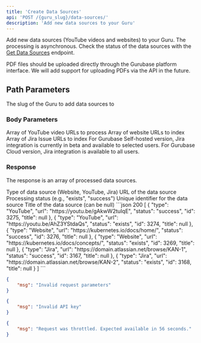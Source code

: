 ```yaml
---
title: 'Create Data Sources'
api: 'POST /{guru_slug}/data-sources/'
description: 'Add new data sources to your Guru'
---
```


Add new data sources (YouTube videos and websites) to your Guru. The processing is asynchronous. Check the status of the data sources with the [Get Data Sources](/api-reference/endpoints/get-datasources) endpoint.

<Note>
PDF files should be uploaded directly through the Gurubase platform interface. We will add support for uploading PDFs via the API in the future.
</Note>

## Path Parameters

<ParamField path="guru_slug" type="string" required>
  The slug of the Guru to add data sources to
</ParamField>

### Body Parameters

<ParamField body="youtube_urls" type="string[]">
    Array of YouTube video URLs to process
</ParamField>

<ParamField body="website_urls" type="string[]">
    Array of website URLs to index
</ParamField>

<ParamField body="jira_urls" type="string[]">
    Array of Jira Issue URLs to index
    <Note>
      For Gurubase Self-hosted version, Jira integration is currently in beta and available to selected users.
      For Gurubase Cloud version, Jira integration is available to all users.
    </Note>
</ParamField>

### Response

The response is an array of processed data sources.

<ResponseField name="type" type="string">
  Type of data source (Website, YouTube, Jira)
</ResponseField>

<ResponseField name="url" type="string">
  URL of the data source
</ResponseField>

<ResponseField name="status" type="string">
  Processing status (e.g., "exists", "success")
</ResponseField>

<ResponseField name="id" type="number">
  Unique identifier for the data source
</ResponseField>

<ResponseField name="title" type="string">
  Title of the data source (can be null)
</ResponseField>

<ResponseExample>
```json 200
[
    {
        "type": "YouTube",
        "url": "https://youtu.be/gAkwW2tuIqE",
        "status": "success",
        "id": 3275,
        "title": null
    },
    {
        "type": "YouTube",
        "url": "https://youtu.be/AhZ3YStdaQs",
        "status": "exists",
        "id": 3274,
        "title": null
    },
    {
        "type": "Website",
        "url": "https://kubernetes.io/docs/home/",
        "status": "success",
        "id": 3276,
        "title": null
    },
    {
        "type": "Website",
        "url": "https://kubernetes.io/docs/concepts/",
        "status": "exists",
        "id": 3269,
        "title": null
    },
    {
        "type": "Jira",
        "url": "https://domain.atlassian.net/browse/KAN-1",
        "status": "success",
        "id": 3167,
        "title": null
    },
    {
        "type": "Jira",
        "url": "https://domain.atlassian.net/browse/KAN-2",
        "status": "exists",
        "id": 3168,
        "title": null
    }    
]
```

```json 400
{
    "msg": "Invalid request parameters"
} 
```

```json 401
{
    "msg": "Invalid API key"
}
```

```json 429
{
    "msg": "Request was throttled. Expected available in 56 seconds."
}
```
</ResponseExample>
